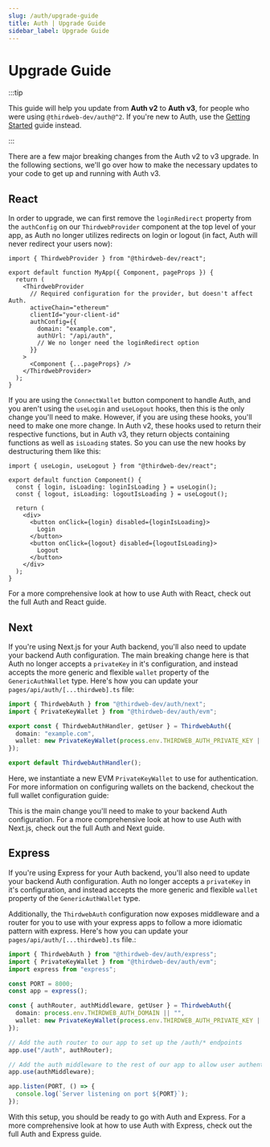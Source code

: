 ```yaml
---
slug: /auth/upgrade-guide
title: Auth | Upgrade Guide
sidebar_label: Upgrade Guide
---
```


# Upgrade Guide


:::tip

This guide will help you update from **Auth v2** to **Auth v3**, for people who were using `@thirdweb-dev/auth@^2`. If you're new to Auth, use the [Getting Started](/auth/getting-started) guide instead.

:::

There are a few major breaking changes from the Auth v2 to v3 upgrade. In the following sections, we'll go over how to make the necessary updates to your code to get up and running with Auth v3.

## React

In order to upgrade, we can first remove the `loginRedirect` property from the `authConfig` on our `ThirdwebProvider` component at the top level of your app, as Auth no longer utilizes redirects on login or logout (in fact, Auth will never redirect your users now):

```tsx title="_app.tsx"
import { ThirdwebProvider } from "@thirdweb-dev/react";

export default function MyApp({ Component, pageProps }) {
  return (
    <ThirdwebProvider
      // Required configuration for the provider, but doesn't affect Auth.
      activeChain="ethereum"
      clientId="your-client-id"
      authConfig={{
        domain: "example.com",
        authUrl: "/api/auth",
        // We no longer need the loginRedirect option
      }}
    >
      <Component {...pageProps} />
    </ThirdwebProvider>
  );
}
```

If you are using the `ConnectWallet` button component to handle Auth, and you aren't using the `useLogin` and `useLogout` hooks, then this is the only change you'll need to make. However, if you are using these hooks, you'll need to make one more change. In Auth v2, these hooks used to return their respective functions, but in Auth v3, they return objects containing functions as well as `isLoading` states. So you can use the new hooks by destructuring them like this:

```tsx title="pages/index.tsx"
import { useLogin, useLogout } from "@thirdweb-dev/react";

export default function Component() {
  const { login, isLoading: loginIsLoading } = useLogin();
  const { logout, isLoading: logoutIsLoading } = useLogout();

  return (
    <div>
      <button onClick={login} disabled={loginIsLoading}>
        Login
      </button>
      <button onClick={logout} disabled={logoutIsLoading}>
        Logout
      </button>
    </div>
  );
}
```

For a more comprehensive look at how to use Auth with React, check out the full Auth and React guide.

<div>
  <div className="col col--12" style={{ padding: 8 }}>
    <QuickstartCard
      name="React"
      link="/auth/client-frameworks/react"
      description="Learn more about using Auth with React"
      image="/assets/languages/react.png"
    />
  </div>
</div>

## Next

If you're using Next.js for your Auth backend, you'll also need to update your backend Auth configuration. The main breaking change here is that Auth no longer accepts a `privateKey` in it's configuration, and instead accepts the more generic and flexible `wallet` property of the `GenericAuthWallet` type. Here's how you can update your `pages/api/auth/[...thirdweb].ts` file:

```ts title="pages/api/auth/[...thirdweb].ts"
import { ThirdwebAuth } from "@thirdweb-dev/auth/next";
import { PrivateKeyWallet } from "@thirdweb-dev/auth/evm";

export const { ThirdwebAuthHandler, getUser } = ThirdwebAuth({
  domain: "example.com",
  wallet: new PrivateKeyWallet(process.env.THIRDWEB_AUTH_PRIVATE_KEY || ""),
});

export default ThirdwebAuthHandler();
```

Here, we instantiate a new EVM `PrivateKeyWallet` to use for authentication. For more information on configuring wallets on the backend, checkout the full wallet configuration guide:

<div>
  <div className="col col--12" style={{ padding: 8, marginBottom: 12 }}>
    <QuickstartCard
      name="Wallet Configuration"
      link="/auth/wallet-configuration"
      image="/assets/icons/edition.png"
      description="Learn more about how to configure your wallet for Auth."
    />
  </div>
</div>

This is the main change you'll need to make to your backend Auth configuration. For a more comprehensive look at how to use Auth with Next.js, check out the full Auth and Next guide.

<div>
  <div className="col col--12" style={{ padding: 8 }}>
    <QuickstartCard
      name="Next"
      link="/auth/server-frameworks/next"
      description="Learn more about how to use Auth with Next.js"
      image="/assets/languages/nextjs.png"
    />
  </div>
</div>

## Express

If you're using Express for your Auth backend, you'll also need to update your backend Auth configuration. Auth no longer accepts a `privateKey` in it's configuration, and instead accepts the more generic and flexible `wallet` property of the `GenericAuthWallet` type.

Additionally, the `ThirdwebAuth` configuration now exposes middleware and a router for you to use with your express apps to follow a more idiomatic pattern with express. Here's how you can update your `pages/api/auth/[...thirdweb].ts` file.:

```ts file="src/index.ts"
import { ThirdwebAuth } from "@thirdweb-dev/auth/express";
import { PrivateKeyWallet } from "@thirdweb-dev/auth/evm";
import express from "express";

const PORT = 8000;
const app = express();

const { authRouter, authMiddleware, getUser } = ThirdwebAuth({
  domain: process.env.THIRDWEB_AUTH_DOMAIN || "",
  wallet: new PrivateKeyWallet(process.env.THIRDWEB_AUTH_PRIVATE_KEY || ""),
});

// Add the auth router to our app to set up the /auth/* endpoints
app.use("/auth", authRouter);

// Add the auth middleware to the rest of our app to allow user authentication on other endpoints
app.use(authMiddleware);

app.listen(PORT, () => {
  console.log(`Server listening on port ${PORT}`);
});
```

With this setup, you should be ready to go with Auth and Express. For a more comprehensive look at how to use Auth with Express, check out the full Auth and Express guide.

<div>
  <div className="col col--12" style={{ padding: 8 }}>
    <QuickstartCard
      name="Express"
      link="/auth/server-frameworks/express"
      description="Learn more about how to use Auth with Express"
      image="/assets/languages/javascript.png"
    />
  </div>
</div>
